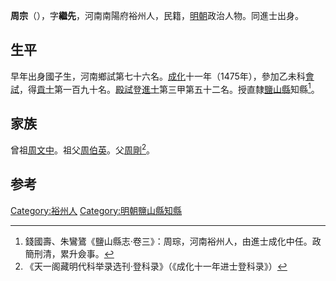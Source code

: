 {{Otheruses|other=名为周宗的其他人物|周宗}}

'''周宗'''（{{bd|1439年||？}}），字'''繼先'''，河南南陽府裕州人，民籍，[[明朝|明朝]]政治人物。同進士出身。

==生平==
早年出身國子生，河南鄉試第七十六名。[[成化|成化]]十一年（1475年），參加乙未科[[會試|會試]]，得[[貢士|貢士]]第一百九十名。[[殿試|殿試]]登[[進士|進士]]第三甲第五十二名。授直隸[[鹽山縣|鹽山縣]]知縣<ref>錢國壽、朱鸞鷟《鹽山縣志·卷三》：周琮，河南裕州人，由進士成化中任。政簡刑清，累升僉事。</ref>。

==家族==
曾祖[[周文中|周文中]]。祖父[[周伯英|周伯英]]。父[[周剛|周剛]]<ref>《天一阁藏明代科举录选刊·登科录》（《成化十一年进士登科录》）</ref>。

==参考==
{{reflist}}

{{成化十一年乙未科殿試金榜}}

{{Authority control}}

{{DEFAULTSORT:Zhou周}}

[[Category:裕州人|Category:裕州人]]
[[Category:明朝鹽山縣知縣|Category:明朝鹽山縣知縣]]